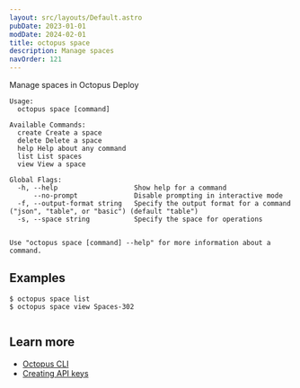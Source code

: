 ```yaml
---
layout: src/layouts/Default.astro
pubDate: 2023-01-01
modDate: 2024-02-01
title: octopus space
description: Manage spaces
navOrder: 121
---
```


Manage spaces in Octopus Deploy

```
Usage:
  octopus space [command]

Available Commands:
  create Create a space
  delete Delete a space
  help Help about any command
  list List spaces
  view View a space

Global Flags:
  -h, --help                   Show help for a command
      --no-prompt              Disable prompting in interactive mode
  -f, --output-format string   Specify the output format for a command ("json", "table", or "basic") (default "table")
  -s, --space string           Specify the space for operations


Use "octopus space [command] --help" for more information about a command.
```

## Examples

<SamplesInstance />

```
$ octopus space list
$ octopus space view Spaces-302


```

## Learn more

- [Octopus CLI](/docs/octopus-rest-api/cli)
- [Creating API keys](/docs/octopus-rest-api/how-to-create-an-api-key)